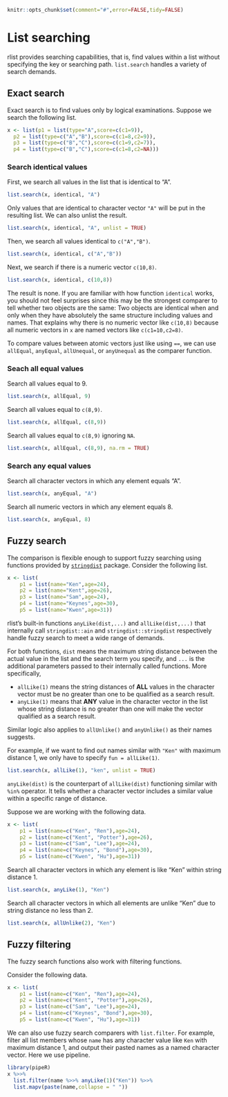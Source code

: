 <!--
%\VignetteEngine{knitr}
%\VignetteIndexEntry{List searching}
-->

```r
knitr::opts_chunk$set(comment="#",error=FALSE,tidy=FALSE)
```

# List searching

rlist provides searching capabilities, that is, find values within a list without specifying the key or searching path. `list.search` handles a variety of search demands.

## Exact search

Exact search is to find values only by logical examinations. Suppose we search the following list.

```r
x <- list(p1 = list(type="A",score=c(c1=9)),
  p2 = list(type=c("A","B"),score=c(c1=8,c2=9)),
  p3 = list(type=c("B","C"),score=c(c1=9,c2=7)),
  p4 = list(type=c("B","C"),score=c(c1=8,c2=NA)))
```

### Search identical values

First, we search all values in the list that is identical to "A".

```r
list.search(x, identical, "A")
```

Only values that are identical to character vector `"A"` will be put in the resulting list. We can also unlist the result.

```r
list.search(x, identical, "A", unlist = TRUE)
```

Then, we search all values identical to `c("A","B")`.

```r
list.search(x, identical, c("A","B"))
```

Next, we search if there is a numeric vector `c(10,8)`.

```r
list.search(x, identical, c(10,8))
```

The result is none. If you are familiar with how function `identical` works, you should not feel surprises since this may be the strongest comparer to tell whether two objects are the same: Two objects are identical when and only when they have absolutely the same structure including values and names. That explains why there is no numeric vector like `c(10,8)` because all numeric vectors in `x` are named vectors like `c(c1=10,c2=8)`. 

To compare values between atomic vectors just like using `==`, we can use `allEqual`, `anyEqual`, `allUnequal`, or `anyUnequal` as the comparer function.

### Seach all equal values

Search all values equal to 9.

```r
list.search(x, allEqual, 9)
```

Search all values equal to `c(8,9)`.

```r
list.search(x, allEqual, c(8,9))
```

Search all values equal to `c(8,9)` ignoring `NA`.

```r
list.search(x, allEqual, c(8,9), na.rm = TRUE)
```

### Search any equal values

Search all character vectors in which any element equals "A".

```r
list.search(x, anyEqual, "A")
```


Search all numeric vectors in which any element equals 8.

```r
list.search(x, anyEqual, 8)
```


## Fuzzy search

The comparison is flexible enough to support fuzzy searching using functions provided by [`stringdist`](http://cran.r-project.org/web/packages/stringdist/index.html) package. Consider the following list.

```r
x <- list(
    p1 = list(name="Ken",age=24),
    p2 = list(name="Kent",age=26),
    p3 = list(name="Sam",age=24),
    p4 = list(name="Keynes",age=30),
    p5 = list(name="Kwen",age=31))
```

rlist's built-in functions `anyLike(dist,...)` and `allLike(dist,...)` that internally call `stringdist::ain` and `stringdist::stringdist` respectively handle fuzzy search to meet a wide range of demands. 

For both functions, `dist` means the maximum string distance between the actual value in the list and the search term you specify, and `...` is the additional parameters passed to their internally called functions. More specifically,

- `allLike(1)` means the string distances of **ALL** values in the character vector must be no greater than one to be qualified as a search result.
- `anyLike(1)` means that **ANY** value in the character vector in the list whose string distance is no greater than one will make the vector qualified as a search result.

Similar logic also applies to `allUnlike()` and `anyUnlike()` as their names suggests.

For example, if we want to find out names similar with `"Ken"` with maximum distance 1, we only have to specify `fun = allLike(1)`.

```r
list.search(x, allLike(1), "ken", unlist = TRUE)
```

`anyLike(dist)` is the counterpart of `allLike(dist)` functioning similar with `%in%` operator. It tells whether a character vector includes a similar value within a specific range of distance.

Suppose we are working with the following data.

```r
x <- list(
    p1 = list(name=c("Ken", "Ren"),age=24),
    p2 = list(name=c("Kent", "Potter"),age=26),
    p3 = list(name=c("Sam", "Lee"),age=24),
    p4 = list(name=c("Keynes", "Bond"),age=30),
    p5 = list(name=c("Kwen", "Hu"),age=31))
```

Search all character vectors in which any element is like "Ken" within string distance 1.

```r
list.search(x, anyLike(1), "Ken")
```

Search all character vectors in which all elements are unlike "Ken" due to string distance no less than 2.

```r
list.search(x, allUnlike(2), "Ken")
```

## Fuzzy filtering

The fuzzy search functions also work with filtering functions.

Consider the following data.

```r
x <- list(
    p1 = list(name=c("Ken", "Ren"),age=24),
    p2 = list(name=c("Kent", "Potter"),age=26),
    p3 = list(name=c("Sam", "Lee"),age=24),
    p4 = list(name=c("Keynes", "Bond"),age=30),
    p5 = list(name=c("Kwen", "Hu"),age=31))
```

We can also use fuzzy search comparers with `list.filter`. For example, filter all list members whose `name` has any character value like `Ken` with maximum distance 1, and output their pasted names as a named character vector. Here we use pipeline.

```r
library(pipeR)
x %>>%
  list.filter(name %>>% anyLike(1)("Ken")) %>>%
  list.mapv(paste(name,collapse = " "))
```
